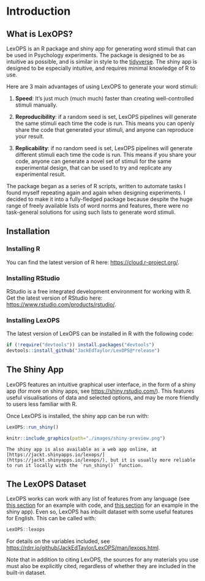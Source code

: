 # Introduction

## What is LexOPS?

LexOPS is an R package and shiny app for generating word stimuli that can be used in Psychology experiments. The package is designed to be as intuitive as possible, and is similar in style to the [tidyverse](https://www.tidyverse.org/). The shiny app is designed to be especially intuitive, and requires minimal knowledge of R to use.

Here are 3 main advantages of using LexOPS to generate your word stimuli:

1. **Speed**: It's just much (much much) faster than creating well-controlled stimuli manually.

2. **Reproducibility**: if a random seed is set, LexOPS pipelines will generate the same stimuli each time the code is run. This means you can openly share the code that generated your stimuli, and anyone can reproduce your result.

3. **Replicability**: if no random seed is set, LexOPS pipelines will generate different stimuli each time the code is run. This means if you share your code, anyone can generate a novel set of stimuli for the same experimental design, that can be used to try and replicate any experimental result.

The package began as a series of R scripts, written to automate tasks I found myself repeating again and again when designing experiments. I decided to make it into a fully-fledged package because despite the huge range of freely available lists of word norms and features, there were no task-general solutions for using such lists to generate word stimuli.

## Installation

### Installing R {-}

You can find the latest version of R here: [https://cloud.r-project.org/](https://cloud.r-project.org/).

### Installing RStudio {-}

RStudio is a free integrated development environment for working with R. Get the latest version of RStudio here: [https://www.rstudio.com/products/rstudio/](https://www.rstudio.com/products/rstudio/).

### Installing LexOPS {-}

The latest version of LexOPS can be installed in R with the following code:

```r
if (!require("devtools")) install.packages("devtools")
devtools::install_github("JackEdTaylor/LexOPS@*release")
```

## The Shiny App

LexOPS features an intuitive graphical user interface, in the form of a shiny app (for more on shiny apps, see [https://shiny.rstudio.com/](https://shiny.rstudio.com/)). This features useful visualisations of data and selected options, and may be more friendly to users less familiar with R.

Once LexOPS is installed, the shiny app can be run with:

```r
LexOPS::run_shiny()
```

```r
knitr::include_graphics(path="./images/shiny-preview.png")
```

```block
The shiny app is also available as a web app online, at [https://jackt.shinyapps.io/lexops/](https://jackt.shinyapps.io/lexops/), but it is usually more reliable to run it locally with the `run_shiny()` function.
```

## The LexOPS Dataset

LexOPS works can work with any list of features from any language (see [this section](the-generate-pipeline.html#custom-dataframes) for an example with code, and [this section](lexops-shiny-app.html#custom-variables) for an example in the shiny app). Even so, LexOPS has inbuilt dataset with some useful features for English. This can be called with:

```r
LexOPS::lexops
```

For details on the variables included, see [https://rdrr.io/github/JackEdTaylor/LexOPS/man/lexops.html](https://rdrr.io/github/JackEdTaylor/LexOPS/man/lexops.html).

Note that in addition to citing LexOPS, the sources for any materials you use must also be explicitly cited, regardless of whether they are included in the built-in dataset.
